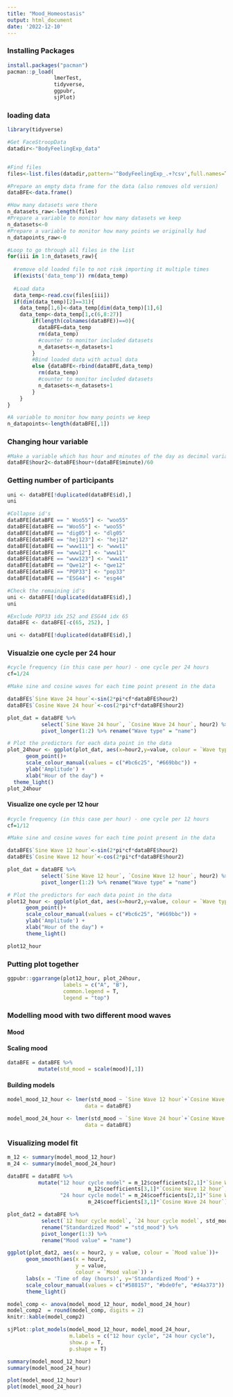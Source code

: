 ```yaml
---
title: "Mood_Homeostasis"
output: html_document
date: '2022-12-10'
---
```


### Installing Packages 


```r
install.packages("pacman")
pacman::p_load(
               lmerTest,
               tidyverse,
               ggpubr,
               sjPlot)
```

### loading data

```r
library(tidyverse)

#Get FaceStroopData
datadir<-"BodyFeelingExp_data"


#Find files
files<-list.files(datadir,pattern='^BodyFeelingExp_.+?csv',full.names=TRUE)

#Prepare an empty data frame for the data (also removes old version)
dataBFE<-data.frame()

#How many datasets were there
n_datasets_raw<-length(files)
#Prepare a variable to monitor how many datasets we keep
n_datasets<-0
#Prepare a variable to monitor how many points we originally had
n_datapoints_raw<-0

#Loop to go through all files in the list
for(iii in 1:n_datasets_raw){
  
  #remove old loaded file to not risk importing it multiple times
  if(exists('data_temp')) rm(data_temp)
  
  #Load data
  data_temp<-read.csv(files[iii])
  if(dim(data_temp)[2]==31){
    data_temp[1,6]<-data_temp[dim(data_temp)[1],6]
    data_temp<-data_temp[1,c(6,8:27)]
        if(length(colnames(dataBFE))==0){
          dataBFE=data_temp
          rm(data_temp)
          #counter to monitor included datasets
          n_datasets<-n_datasets+1
        }
        #Bind loaded data with actual data
        else {dataBFE<-rbind(dataBFE,data_temp)
          rm(data_temp)
          #counter to monitor included datasets
          n_datasets<-n_datasets+1
        }
    }
}

#A variable to monitor how many points we keep
n_datapoints<-length(dataBFE[,1])

```


### Changing hour variable 

```r
#Make a variable which has hour and minutes of the day as decimal variable
dataBFE$hour2<-dataBFE$hour+(dataBFE$minute)/60
```

### Getting number of participants
```r
uni <- dataBFE[!duplicated(dataBFE$id),]
uni

#Collapse id's
dataBFE[dataBFE == " Woo55"] <- "woo55"
dataBFE[dataBFE == "Woo55"] <- "woo55"
dataBFE[dataBFE == "dig05"] <- "dlg05"
dataBFE[dataBFE == "hej123"] <- "hej12"
dataBFE[dataBFE == "www111"] <- "www11"
dataBFE[dataBFE == "www12"] <- "www11"
dataBFE[dataBFE == "www123"] <- "www11"
dataBFE[dataBFE == "Qwe12"] <- "qwe12"
dataBFE[dataBFE == "POP33"] <- "pop33"
dataBFE[dataBFE == "ESG44"] <- "esg44"

#Check the remaining id's
uni <- dataBFE[!duplicated(dataBFE$id),]
uni

#Exclude POP33 idx 252 and ESG44 idx 65 
dataBFE <- dataBFE[-c(65, 252), ]

uni <- dataBFE[!duplicated(dataBFE$id),]
```


### Visualzie one cycle per 24 hour

```r
#cycle frequency (in this case per hour) - one cycle per 24 hours
cf=1/24

#Make sine and cosine waves for each time point present in the data

dataBFE$`Sine Wave 24 hour`<-sin(2*pi*cf*dataBFE$hour2)
dataBFE$`Cosine Wave 24 hour`<-cos(2*pi*cf*dataBFE$hour2)

plot_dat = dataBFE %>% 
           select(`Sine Wave 24 hour`, `Cosine Wave 24 hour`, hour2) %>% 
           pivot_longer(1:2) %>% rename("Wave type" = "name")

# Plot the predictors for each data point in the data
plot_24hour <- ggplot(plot_dat, aes(x=hour2,y=value, colour = `Wave type`))+
      geom_point()+
      scale_colour_manual(values = c("#bc6c25", "#669bbc")) +
      ylab('Amplitude') +
      xlab("Hour of the day") + 
  theme_light()
plot_24hour
```


#### Visualize one cycle per 12 hour 

```r
#cycle frequency (in this case per hour) - one cycle per 12 hours
cf=1/12

#Make sine and cosine waves for each time point present in the data

dataBFE$`Sine Wave 12 hour`<-sin(2*pi*cf*dataBFE$hour2)
dataBFE$`Cosine Wave 12 hour`<-cos(2*pi*cf*dataBFE$hour2)

plot_dat = dataBFE %>% 
           select(`Sine Wave 12 hour`, `Cosine Wave 12 hour`, hour2) %>% 
           pivot_longer(1:2) %>% rename("Wave type" = "name")

# Plot the predictors for each data point in the data
plot12_hour <- ggplot(plot_dat, aes(x=hour2,y=value, colour = `Wave type`))+
      geom_point()+
      scale_colour_manual(values = c("#bc6c25", "#669bbc")) +
      ylab('Amplitude') +
      xlab("Hour of the day") +
      theme_light()

plot12_hour
```

### Putting plot together

```r
ggpubr::ggarrange(plot12_hour, plot_24hour, 
                  labels = c("A", "B"), 
                  common.legend = T,
                  legend = "top")
```

### Modelling mood with two different mood waves

#### Mood

#### Scaling mood 

```r
dataBFE = dataBFE %>% 
          mutate(std_mood = scale(mood)[,1])
```


#### Building models

```r
model_mood_12_hour <- lmer(std_mood ~ `Sine Wave 12 hour`+`Cosine Wave 12 hour` + (1 | id),
                         data = dataBFE)

model_mood_24_hour <- lmer(std_mood ~ `Sine Wave 24 hour`+`Cosine Wave 24 hour` + (1 | id),
                         data = dataBFE)
```

### Visualizing model fit

```r
m_12 <- summary(model_mood_12_hour)
m_24 <- summary(model_mood_24_hour)

dataBFE = dataBFE %>% 
          mutate("12 hour cycle model" = m_12$coefficients[2,1]*`Sine Wave 12 hour` +
                          m_12$coefficients[3,1]*`Cosine Wave 12 hour`,
                 "24 hour cycle model" = m_24$coefficients[2,1]*`Sine Wave 24 hour` +
                          m_24$coefficients[3,1]*`Cosine Wave 24 hour`)

plot_dat2 = dataBFE %>% 
           select(`12 hour cycle model`, `24 hour cycle model`, std_mood, hour2) %>%
           rename("Standardized Mood" = "std_mood") %>% 
           pivot_longer(1:3) %>% 
           rename("Mood value" = "name")

ggplot(plot_dat2, aes(x = hour2, y = value, colour = `Mood value`))+
      geom_smooth(aes(x = hour2,
                      y = value,
                      colour = `Mood value`)) +
      labs(x = 'Time of day (hours)', y='Standardized Mood') +
      scale_colour_manual(values = c("#588157", "#bde0fe", "#d4a373")) +
      theme_light()
```

```r
model_comp <- anova(model_mood_12_hour, model_mood_24_hour)
model_comp2  = round(model_comp, digits = 2)
knitr::kable(model_comp2)
```


```r
sjPlot::plot_models(model_mood_12_hour, model_mood_24_hour, 
                    m.labels = c("12 hour cycle", "24 hour cycle"),
                    show.p = T,
                    p.shape = T)
```


```r
summary(model_mood_12_hour)
summary(model_mood_24_hour)
```

```r
plot(model_mood_12_hour)
plot(model_mood_24_hour)
```



